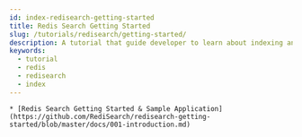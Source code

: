 ```yaml
---
id: index-redisearch-getting-started
title: Redis Search Getting Started
slug: /tutorials/redisearch/getting-started/
description: A tutorial that guide developer to learn about indexing and querying Redis database using Redis Search
keywords:
  - tutorial
  - redis
  - redisearch
  - index
---
```


    * [Redis Search Getting Started & Sample Application](https://github.com/RediSearch/redisearch-getting-started/blob/master/docs/001-introduction.md)
